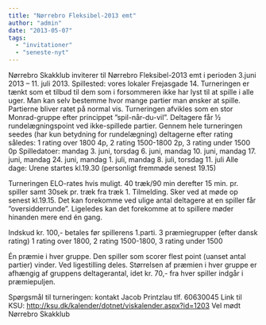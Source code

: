 ```yaml
---
title: "Nørrebro Fleksibel-2013 emt"
author: "admin"
date: "2013-05-07"
tags: 
  - "invitationer"
  - "seneste-nyt"
---
```


Nørrebro Skakklub inviterer til Nørrebro Fleksibel-2013 emt i perioden 3.juni 2013 – 11. juli 2013. Spillested: vores lokaler Frejasgade 14. Turneringen er tænkt som et tilbud til dem som i forsommeren ikke har lyst til at spille i alle uger. Man kan selv bestemme hvor mange partier man ønsker at spille. Partierne bliver ratet på normal vis. Turneringen afvikles som en stor Monrad-gruppe efter princippet ”spil-når-du-vil”. Deltagere får ½ rundelægningspoint ved ikke-spillede partier. Gennem hele turneringen seedes (har kun betydning for rundelægning) deltagerne efter rating således: 1 rating over 1800 4p, 2 rating 1500-1800 2p, 3 rating under 1500 0p Spilledatoer: mandag 3. juni, torsdag 6. juni, mandag 10. juni, mandag 17. juni, mandag 24. juni, mandag 1. juli, mandag 8. juli, torsdag 11. juli Alle dage: Urene startes kl.19.30 (personligt fremmøde senest 19.15)

Turneringen ELO-rates hvis muligt. 40 træk/90 min derefter 15 min. pr. spiller samt 30sek pr. træk fra træk 1. Tilmelding. Sker ved at møde op senest kl.19.15. Det kan forekomme ved ulige antal deltagere at en spiller får ”oversidderrunde”. Ligeledes kan det forekomme at to spillere møder hinanden mere end én gang.

Indskud kr. 100,- betales før spillerens 1.parti. 3 præmiegrupper (efter dansk rating) 1 rating over 1800, 2 rating 1500-1800, 3 rating under 1500

Én præmie i hver gruppe. Den spiller som scorer flest point (uanset antal partier) vinder. Ved ligestilling deles. Størrelsen af præmien i hver gruppe er afhængig af gruppens deltagerantal, idet kr. 70,- fra hver spiller indgår i præmiepuljen.

Spørgsmål til turneringen: kontakt Jacob Printzlau tlf. 60630045 Link til KSU: http://ksu.dk/kalender/dotnet/viskalender.aspx?id=1203 Vel mødt Nørrebro Skakklub
